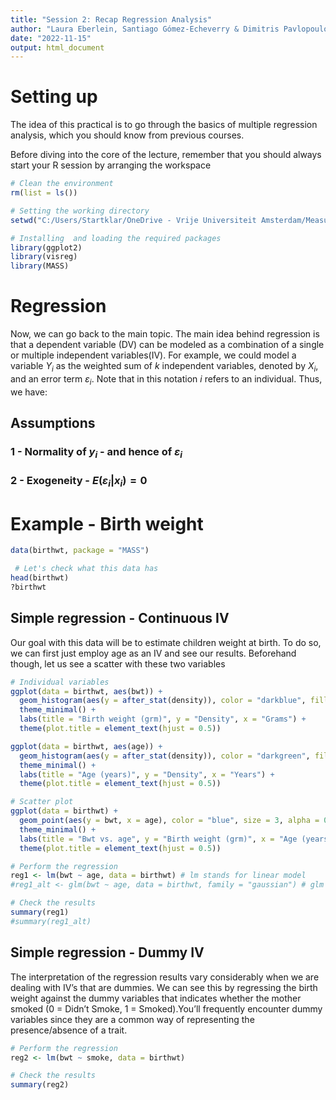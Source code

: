 ```yaml
---
title: "Session 2: Recap Regression Analysis"
author: "Laura Eberlein, Santiago Gómez-Echeverry & Dimitris Pavlopoulos"
date: "2022-11-15"
output: html_document
---
```


# Setting up

The idea of this practical is to go through the basics of multiple regression analysis, which you should know from previous courses.

Before diving into the core of the lecture, remember that you should always start your R session by arranging the workspace

```r
# Clean the environment 
rm(list = ls())

# Setting the working directory
setwd("C:/Users/Startklar/OneDrive - Vrije Universiteit Amsterdam/Measurement Models in Quantitative Research/3 - Practicals/Meas_Models")

# Installing  and loading the required packages
library(ggplot2)
library(visreg)
library(MASS)

```

# Regression

Now, we can go back to the main topic. The main idea behind regression is that a dependent variable (DV) can be modeled as a combination of a single or multiple independent variables(IV). For example, we could model a variable $Y_{i}$ as the weighted sum of $k$ independent variables, denoted by $X_{i}$, and an error term $\varepsilon_{i}$. Note that in this notation $i$ refers to an individual. Thus, we have: 

```{=tex}
\begin{aligned}
y_{i} = \beta_{0} + \beta_{1}x_{1i}+...+\beta_{k}x_{ki} + \varepsilon_{i}
\end{aligned}
```

## Assumptions

### 1 - Normality of  $y_{i}$ - and hence of $\varepsilon_{i}$ 

### 2 - Exogeneity - $E(\varepsilon_{i}|x_{i})=0$


# Example - Birth weight

```r
data(birthwt, package = "MASS")

 # Let's check what this data has
head(birthwt)
?birthwt

```

## Simple regression - Continuous IV

Our goal with this data will be to estimate children weight at birth. To do so, we can first just employ age as an IV and see our results. Beforehand though, let us see a scatter with these two variables

```r
# Individual variables
ggplot(data = birthwt, aes(bwt)) +                  
  geom_histogram(aes(y = after_stat(density)), color = "darkblue", fill = "white") +
  theme_minimal() +
  labs(title = "Birth weight (grm)", y = "Density", x = "Grams") +
  theme(plot.title = element_text(hjust = 0.5))

ggplot(data = birthwt, aes(age)) +                  
  geom_histogram(aes(y = after_stat(density)), color = "darkgreen", fill = "white") +
  theme_minimal() +
  labs(title = "Age (years)", y = "Density", x = "Years") +
  theme(plot.title = element_text(hjust = 0.5))

# Scatter plot
ggplot(data = birthwt) +
  geom_point(aes(y = bwt, x = age), color = "blue", size = 3, alpha = 0.5) +
  theme_minimal() +
  labs(title = "Bwt vs. age", y = "Birth weight (grm)", x = "Age (years)") +
  theme(plot.title = element_text(hjust = 0.5))

```


```r
# Perform the regression
reg1 <- lm(bwt ~ age, data = birthwt) # lm stands for linear model
#reg1_alt <- glm(bwt ~ age, data = birthwt, family = "gaussian") # glm stands for generalized linear model

# Check the results
summary(reg1)
#summary(reg1_alt)

```

## Simple regression - Dummy IV

The interpretation of the regression results vary considerably when we are dealing with IV's that are dummies. We can see this by regressing the birth weight against the dummy variables that indicates whether the mother smoked (0 = Didn't Smoke, 1 = Smoked).You'll frequently encounter dummy variables since they are a common way of representing the presence/absence of a trait.

```r
# Perform the regression
reg2 <- lm(bwt ~ smoke, data = birthwt)

# Check the results
summary(reg2)

```




